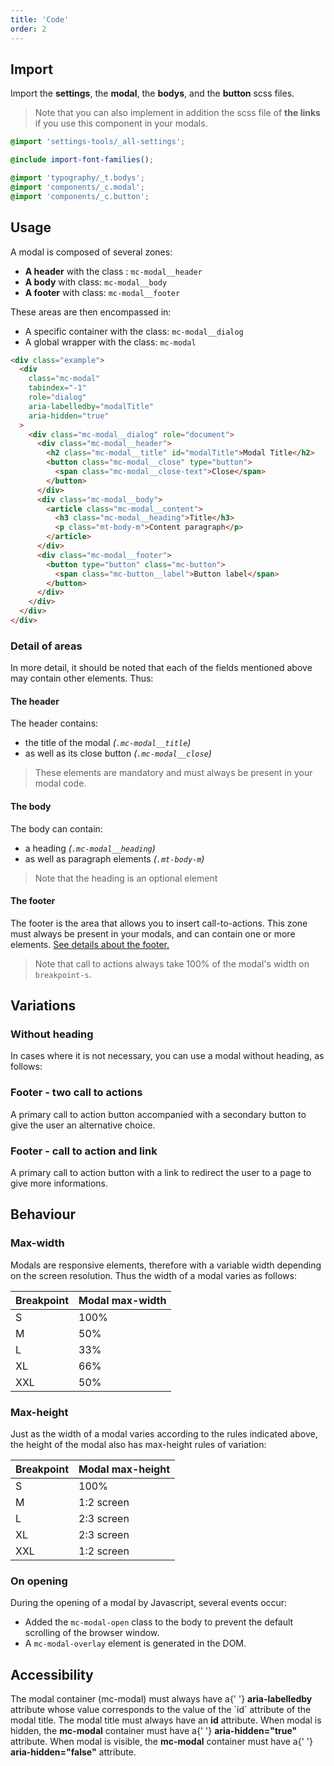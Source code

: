 ```yaml
---
title: 'Code'
order: 2
---
```


## Import

Import the **settings**, the **modal**, the **bodys**, and the **button** scss files.

> Note that you can also implement in addition the scss file of **the links** if you use this component in your modals.

```scss
@import 'settings-tools/_all-settings';

@include import-font-families();

@import 'typography/_t.bodys';
@import 'components/_c.modal';
@import 'components/_c.button';
```

## Usage

A modal is composed of several zones:

- **A header** with the class : `mc-modal__header`
- **A body** with class: `mc-modal__body`
- **A footer** with class: `mc-modal__footer`

These areas are then encompassed in:

- A specific container with the class: `mc-modal__dialog`
- A global wrapper with the class: `mc-modal`

```html
<div class="example">
  <div
    class="mc-modal"
    tabindex="-1"
    role="dialog"
    aria-labelledby="modalTitle"
    aria-hidden="true"
  >
    <div class="mc-modal__dialog" role="document">
      <div class="mc-modal__header">
        <h2 class="mc-modal__title" id="modalTitle">Modal Title</h2>
        <button class="mc-modal__close" type="button">
          <span class="mc-modal__close-text">Close</span>
        </button>
      </div>
      <div class="mc-modal__body">
        <article class="mc-modal__content">
          <h3 class="mc-modal__heading">Title</h3>
          <p class="mt-body-m">Content paragraph</p>
        </article>
      </div>
      <div class="mc-modal__footer">
        <button type="button" class="mc-button">
          <span class="mc-button__label">Button label</span>
        </button>
      </div>
    </div>
  </div>
</div>
```

### Detail of areas

In more detail, it should be noted that each of the fields mentioned above may contain other elements. Thus:

#### The header

The header contains:

- the title of the modal _(`.mc-modal__title`)_
- as well as its close button _(`.mc-modal__close`)_

> These elements are mandatory and must always be present in your modal code.

#### The body

The body can contain:

- a heading _(`.mc-modal__heading`)_
- as well as paragraph elements _(`.mt-body-m`)_

> Note that the heading is an optional element

#### The footer

The footer is the area that allows you to insert call-to-actions. This zone must always be present in your modals, and can contain one or more elements. [See details about the footer.](/Components/Modals/#modal-footer)

> Note that call to actions always take 100% of the modal's width on `breakpoint-s`.

<Preview path="default" />

## Variations

### Without heading

In cases where it is not necessary, you can use a modal without heading, as follows:

<Preview path="withouttitle" />

### Footer - two call to actions

A primary call to action button accompanied with a secondary button to give the user an alternative choice.

<Preview path="cta-two" />

### Footer - call to action and link

A primary call to action button with a link to redirect the user to a page to give more informations.

<Preview path="cta-link" />

## Behaviour

### Max-width

Modals are responsive elements, therefore with a variable width depending on the screen resolution.
Thus the width of a modal varies as follows:

| Breakpoint | Modal max-width |
| ---------- | --------------- |
| S          | 100%            |
| M          | 50%             |
| L          | 33%             |
| XL         | 66%             |
| XXL        | 50%             |

### Max-height

Just as the width of a modal varies according to the rules indicated above, the height of the modal also has max-height rules of variation:

| Breakpoint | Modal max-height |
| ---------- | ---------------- |
| S          | 100%             |
| M          | 1:2 screen       |
| L          | 2:3 screen       |
| XL         | 2:3 screen       |
| XXL        | 1:2 screen       |

### On opening

During the opening of a modal by Javascript, several events occur:

- Added the `mc-modal-open` class to the body to prevent the default scrolling of the browser window.
- A `mc-modal-overlay` element is generated in the DOM.

<Preview path="opening" />

## Accessibility

<HintItem>
  The modal container (mc-modal) must always have a{' '}
  <strong>aria-labelledby</strong> attribute whose value corresponds to the
  value of the `id` attribute of the modal title.
</HintItem>
<HintItem>
  The modal title must always have an <strong>id</strong> attribute.
</HintItem>
<HintItem>
  When modal is hidden, the <strong>mc-modal</strong> container must have a{' '}
  <strong>aria-hidden="true"</strong> attribute.
</HintItem>
<HintItem>
  When modal is visible, the <strong>mc-modal</strong> container must have a{' '}
  <strong>aria-hidden="false"</strong> attribute.
</HintItem>
